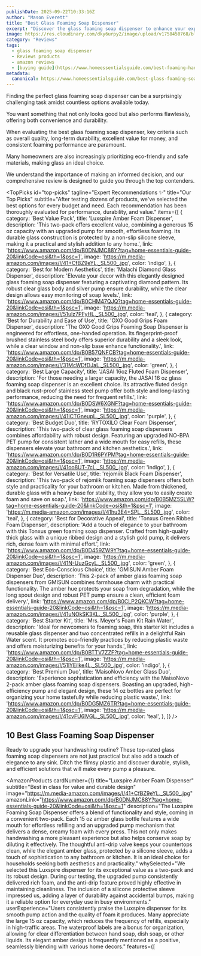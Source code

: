 ```yaml
---
publishDate: 2025-09-22T10:33:16Z
author: "Mason Everett"
title: "Best Glass Foaming Soap Dispenser"
excerpt: "Discover the glass foaming soap dispenser to enhance your experience. Find top solutions based on thorough testing and reviews."
image: https://res.cloudinary.com/dky6urpy2/image/upload/v1758450768/blog_image_1758450768_h60z5q.webp
category: "Reviews"
tags:
  - glass foaming soap dispenser
  - Reviews products
  - amazon reviews
  - [buying guide](https://www.homeessentialsguide.com/best-foaming-hand-soap-dispenser)
metadata:
  canonical: https://www.homeessentialsguide.com/best-glass-foaming-soap-dispenser
---
```



<p>Finding the perfect glass foaming soap dispenser can be a surprisingly challenging task amidst countless options available today.</p>
<p>You want something that not only looks good but also performs flawlessly, offering both convenience and durability.</p>
<p>When evaluating the best glass foaming soap dispenser, key criteria such as overall quality, long-term durability, excellent value for money, and consistent foaming performance are paramount.</p>
<p>Many homeowners are also increasingly prioritizing eco-friendly and safe materials, making glass an ideal choice.</p>
<p>We understand the importance of making an informed decision, and our comprehensive review is designed to guide you through the top contenders.</p>

<TopPicks
  id="top-picks"
  tagline="Expert Recommendations ✨"
  title="Our Top Picks"
  subtitle="After testing dozens of products, we've selected the best options for every budget and need. Each recommendation has been thoroughly evaluated for performance, durability, and value."
  items={[
    {
      category: 'Best Value Pack',
      title: 'Luxspire Amber Foam Dispenser',
      description: 'This two-pack offers excellent value, combining a generous 15 oz capacity with an upgraded pump for smooth, effortless foaming. Its durable glass construction is protected by a non-slip silicone sleeve, making it a practical and stylish addition to any home.',
      link: 'https://www.amazon.com/dp/B0DNJMC88Y?tag=home-essentials-guide-20&linkCode=osi&th=1&psc=1',
      image: 'https://m.media-amazon.com/images/I/41+CfBZ9eYL._SL500_.jpg',
      color: 'indigo',
    },
    {
      category: 'Best for Modern Aesthetics',
      title: 'Malachi Diamond Glass Dispenser',
      description: 'Elevate your decor with this elegantly designed glass foaming soap dispenser featuring a captivating diamond pattern. Its robust clear glass body and silver pump ensure durability, while the clear design allows easy monitoring of soap levels.',
      link: 'https://www.amazon.com/dp/B0CHM47QJQ?tag=home-essentials-guide-20&linkCode=osi&th=1&psc=1',
      image: 'https://m.media-amazon.com/images/I/51ulz7PFyHL._SL500_.jpg',
      color: 'teal',
    },
    {
      category: 'Best for Durability and Ease of Use',
      title: 'OXO Good Grips Foam Dispenser',
      description: 'The OXO Good Grips Foaming Soap Dispenser is engineered for effortless, one-handed operation. Its fingerprint-proof brushed stainless steel body offers superior durability and a sleek look, while a clear window and non-slip base enhance functionality.',
      link: 'https://www.amazon.com/dp/B0B57QNFCB?tag=home-essentials-guide-20&linkCode=osi&th=1&psc=1',
      image: 'https://m.media-amazon.com/images/I/31McWDfDJaL._SL500_.jpg',
      color: 'green',
    },
    {
      category: 'Best Large Capacity',
      title: 'JASAI 16oz Fluted Foam Dispenser',
      description: 'For those needing a larger capacity, the JASAI 16 oz glass foaming soap dispenser is an excellent choice. Its attractive fluted design and black rust-proof stainless steel pump offer both style and long-lasting performance, reducing the need for frequent refills.',
      link: 'https://www.amazon.com/dp/B0DSW6XGNF?tag=home-essentials-guide-20&linkCode=osi&th=1&psc=1',
      image: 'https://m.media-amazon.com/images/I/41ICTGneupL._SL500_.jpg',
      color: 'purple',
    },
    {
      category: 'Best Budget Duo',
      title: 'RYTOXILO Clear Foam Dispenser',
      description: 'This two-pack of clear glass foaming soap dispensers combines affordability with robust design. Featuring an upgraded NO-BPA PET pump for consistent lather and a wide mouth for easy refills, these dispensers elevate your bathroom and kitchen aesthetics.',
      link: 'https://www.amazon.com/dp/B0D1R6PYPM?tag=home-essentials-guide-20&linkCode=osi&th=1&psc=1',
      image: 'https://m.media-amazon.com/images/I/41oo8UT-7cL._SL500_.jpg',
      color: 'indigo',
    },
    {
      category: 'Best for Versatile Use',
      title: 'rejomiik Black Foam Dispenser',
      description: 'This two-pack of rejomiik foaming soap dispensers offers both style and practicality for your bathroom or kitchen. Made from thickened, durable glass with a heavy base for stability, they allow you to easily create foam and save on soap.',
      link: 'https://www.amazon.com/dp/B0B5MZ5SLW?tag=home-essentials-guide-20&linkCode=osi&th=1&psc=1',
      image: 'https://m.media-amazon.com/images/I/41hu3E4+SPL._SL500_.jpg',
      color: 'teal',
    },
    {
      category: 'Best for Decorative Appeal',
      title: 'Tonxus Green Ribbed Foam Dispenser',
      description: 'Add a touch of elegance to your bathroom with this Tonxus green foaming soap dispenser. Crafted from high-quality thick glass with a unique ribbed design and a stylish gold pump, it delivers rich, dense foam with minimal effort.',
      link: 'https://www.amazon.com/dp/B0D459ZW9Y?tag=home-essentials-guide-20&linkCode=osi&th=1&psc=1',
      image: 'https://m.media-amazon.com/images/I/41N-UuzGcyL._SL500_.jpg',
      color: 'green',
    },
    {
      category: 'Best Eco-Conscious Choice',
      title: 'GMISUN Amber Foam Dispenser Duo',
      description: 'This 2-pack of amber glass foaming soap dispensers from GMISUN combines farmhouse charm with practical functionality. The amber hue protects your soap from degradation, while the long spout design and robust PET pump ensure a clean, efficient foam delivery.',
      link: 'https://www.amazon.com/dp/B0CLP2QKCW?tag=home-essentials-guide-20&linkCode=osi&th=1&psc=1',
      image: 'https://m.media-amazon.com/images/I/41uNOkSK3KL._SL500_.jpg',
      color: 'purple',
    },
    {
      category: 'Best Starter Kit',
      title: 'Mrs. Meyer\'s Foam Kit Rain Water',
      description: 'Ideal for newcomers to foaming soap, this starter kit includes a reusable glass dispenser and two concentrated refills in a delightful Rain Water scent. It promotes eco-friendly practices by reducing plastic waste and offers moisturizing benefits for your hands.',
      link: 'https://www.amazon.com/dp/B0BTTV7ZZF?tag=home-essentials-guide-20&linkCode=osi&th=1&psc=1',
      image: 'https://m.media-amazon.com/images/I/51lYEilke4L._SL500_.jpg',
      color: 'indigo',
    },
    {
      category: 'Best Premium Duo',
      title: 'MaisoNovo Amber Glass Duo',
      description: 'Experience sophistication and efficiency with the MaisoNovo 2-pack amber glass foaming soap dispensers. Boasting an upgraded, high-efficiency pump and elegant design, these 14 oz bottles are perfect for organizing your home tastefully while reducing plastic waste.',
      link: 'https://www.amazon.com/dp/B0DG5MZ6TR?tag=home-essentials-guide-20&linkCode=osi&th=1&psc=1',
      image: 'https://m.media-amazon.com/images/I/41cvFU6lVGL._SL500_.jpg',
      color: 'teal',
    },
  ]}
/>

## 10 Best Glass Foaming Soap Dispenser

Ready to upgrade your handwashing routine? These top-rated glass foaming soap dispensers are not just practical but also add a touch of elegance to any sink. Ditch the flimsy plastic and discover durable, stylish, and efficient solutions that will make every pump a pleasure.

<AmazonProducts
  cardNumber={1}
  title="Luxspire Amber Foam Dispenser"
  subtitle="Best in class for value and durable design"
  image="https://m.media-amazon.com/images/I/41+CfBZ9eYL._SL500_.jpg"
  amazonLink="https://www.amazon.com/dp/B0DNJMC88Y?tag=home-essentials-guide-20&linkCode=osi&th=1&psc=1"
  description="The Luxspire Foaming Soap Dispenser offers a blend of functionality and style, coming in a convenient two-pack. Each 15 oz amber glass bottle features a wide mouth for effortless refilling and an upgraded pump mechanism that delivers a dense, creamy foam with every press. This not only makes handwashing a more pleasant experience but also helps conserve soap by diluting it effectively. The thoughtful anti-drip valve keeps your countertops clean, while the elegant amber glass, protected by a silicone sleeve, adds a touch of sophistication to any bathroom or kitchen. It is an ideal choice for households seeking both aesthetics and practicality."
  whySelected="We selected this Luxspire dispenser for its exceptional value as a two-pack and its robust design. During our testing, the upgraded pump consistently delivered rich foam, and the anti-drip feature proved highly effective in maintaining cleanliness. The inclusion of a silicone protective sleeve impressed us, adding a layer of durability against accidental bumps, making it a reliable option for everyday use in busy environments."
  userExperience="Users consistently praise the Luxspire dispenser for its smooth pump action and the quality of foam it produces. Many appreciate the large 15 oz capacity, which reduces the frequency of refills, especially in high-traffic areas. The waterproof labels are a bonus for organization, allowing for clear differentiation between hand soap, dish soap, or other liquids. Its elegant amber design is frequently mentioned as a positive, seamlessly blending with various home decors."
  features={[
